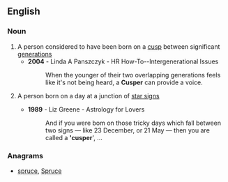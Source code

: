 ==English==

===Noun===
{{en-noun}}

# A person considered to have been born on a [[cusp]] between significant [[generation]]s
#* '''2004''' - Linda A Panszczyk - HR How-To--Intergenerational Issues
#*: When the younger of their two overlapping generations feels like it's not being heard, a '''Cusper''' can provide a voice.
# {{lb|en|astrology}} A person born on a day at a junction of [[star sign]]s
#* '''1989''' - Liz Greene - Astrology for Lovers
#*: And if you were bom on those tricky days which fall between two signs — like 23 December, or 21 May — then you are called a ''''cusper'''', ...

===Anagrams===
* [[spruce#English|spruce]], [[Spruce#English|Spruce]]